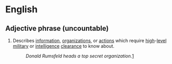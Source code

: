 =English=

==Adjective phrase (uncountable)==

# Describes [[information]], [[organization]]s, or [[action]]s which require [[high]]-[[level]] [[military]] or [[intelligence]] [[clearance]] to know about.
#: ''Donald Rumsfeld heads a top secret organization.''[http://www.newyorker.com/fact/content/?040524fa_fact]
